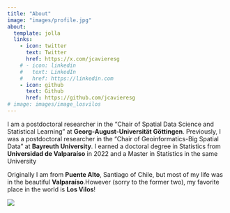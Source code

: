 ```yaml
---
title: "About"
image: "images/profile.jpg"
about:
  template: jolla
  links:
    - icon: twitter
      text: Twitter
      href: https://x.com/jcavieresg
    # - icon: linkedin
    #   text: LinkedIn
    #   href: https://linkedin.com
    - icon: github
      text: Github
      href: https://github.com/jcavieresg
# image: images/image_losvilos
---
```


I am a postdoctoral researcher in the "Chair of Spatial Data Science and Statistical Learning" at **Georg-August-Universität Göttingen**. Previously, I was a postdoctoral researcher in the "Chair of Geoinformatics-Big Spatial Data" at **Bayreuth University**. I earned a doctoral degree in Statistics from **Universidad de Valparaíso** in 2022 and a Master in Statistics in the same University

Originally I am from **Puente Alto**, Santiago of Chile, but most of my life was in the beautiful **Valparaíso**. ​However (sorry to the former two), my favorite place in the world is **Los Vilos**!

![](images/image_losvilos.jpeg)
